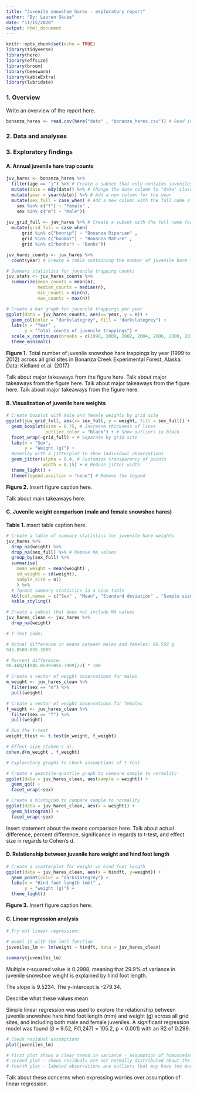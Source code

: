 ```yaml
---
title: "Juvenile snowshoe hares - exploratory report"
author: "By: Lauren Skube"
date: "11/15/2020"
output: html_document
---
```


```r
knitr::opts_chunk$set(echo = TRUE)
library(tidyverse)
library(here)
library(effsize)
library(broom)
library(beeswarm)
library(kableExtra)
library(lubridate)
```

### 1. Overview

Write an overview of the report here. 

```r
bonanza_hares <- read.csv(here("data" , "bonanza_hares.csv")) # Read in the data using the here() function

```


### 2. Data and analyses 

### 3. Exploratory findings 


#### A. Annual juvenile hare trap counts 

```r
juv_hares <- bonanza_hares %>% 
  filter(age == "j") %>% # Create a subset that only contains juveniles
  mutate(date = mdy(date)) %>% # Change the date column to "date" class
  mutate(year = year(date)) %>% # Add a new column for the year 
  mutate(sex_full = case_when( # Add a new column with the full name of the sex 
    sex %in% c("f") ~ "Female" ,
    sex %in% c("m") ~ "Male"))
  
juv_grid_full <- juv_hares %>% # Create a subset with the full name for grid sites
  mutate(grid_full = case_when(
      grid %in% c("bonrip") ~ "Bonanza Riparian" ,
      grid %in% c("bonmat") ~ "Bonanza Mature" ,
      grid %in% c("bonbs") ~ "Bonbs"))

juv_hares_counts <- juv_hares %>% 
  count(year) # Create a table containing the number of juvenile hare trappings per year

# Summary statistics for juvenile trapping counts
juv_stats <- juv_hares_counts %>% 
  summarize(mean_counts = mean(n), 
            median_counts = median(n), 
            min_counts = min(n), 
            max_counts = max(n))

```

```r

# Create a bar graph for juvenile trappings per year 
ggplot(data = juv_hares_counts, aes(x= year, y = n)) +
  geom_col(color = "darkslategrey", fill = "darkslategrey") +
  labs(x = "Year" , 
       y = "Total counts of juvenile trappings") +
  scale_x_continuous(breaks = c(1998, 2000, 2002, 2004, 2006, 2008, 2010, 2012)) + # Customize x scale
  theme_minimal()
```

**Figure 1.** Total number of juvenile snowshoe hare trappings by year (1999 to 2012) across all grid sites in Bonanza Creek Experimental Forest, Alaska. Data: Kielland et al. (2017). 

Talk about major takeaways from the figure here. Talk about major takeaways from the figure here. Talk about major takeaways from the figure here. Talk about major takeaways from the figure here. 

#### B. Visualization of juvenile hare weights 

```r

# Create boxplot with male and female weights by grid site
ggplot(juv_grid_full, aes(x= sex_full, y = weight, fill = sex_full)) +
  geom_boxplot(size = 0.75, # Increase thickness of lines
               outlier.color = "black") + # Show outliers in black 
  facet_wrap(~grid_full) + # Separate by grid site
  labs(x = "Sex", 
       y = "Weight (g)") + 
  #Overlay with a jitterplot to show individual observations
  geom_jitter(alpha = 0.4, # Customize transparency of points
              width = 0.15) + # Reduce jitter width
  theme_light() +
  theme(legend.position = "none") # Remove the legend

```

**Figure 2.** Insert figure caption here.

Talk about main takeaways here. 

#### **C. Juvenile weight comparison (male and female snowshoe hares)**

**Table 1.** insert table caption here. 
```r

# Create a table of summary statistics for juvenile hare weights
juv_hares %>% 
  drop_na(weight) %>% 
  drop_na(sex_full) %>% # Remove NA values 
  group_by(sex_full) %>% 
  summarise(
    mean_weight = mean(weight) ,
    sd_weight = sd(weight),
    sample_size = n()
    ) %>% 
  # format summary statistics in a nice table
  kbl(col.names = c("Sex" , "Mean", "Standard deviation" , "Sample size")) %>% 
  kable_styling()


```
```r
# Create a subset that does not include NA values 
juv_hares_clean <- juv_hares %>% 
  drop_na(weight)

# T-Test code:

# Actual difference in means between males and females: 90.568 g 
945.8589-855.3909

# Percent difference: 
90.468/((945.8589+855.3909)/2) * 100

# Create a vector of weight observations for males
m_weight <- juv_hares_clean %>% 
  filter(sex == "m") %>% 
  pull(weight) 

# Create a vector of weight observations for females 
f_weight <- juv_hares_clean %>% 
  filter(sex == "f") %>% 
  pull(weight) 

# Run the t-test 
weight_ttest <- t.test(m_weight, f_weight) 

# Effect size (Cohen's d): 
cohen.d(m_weight , f_weight)


```
```r
# Exploratory graphs to check assumptions of t-test

# Create a quantile-quantile graph to compare sample to normality
ggplot(data = juv_hares_clean, aes(sample = weight)) + 
  geom_qq() +
  facet_wrap(~sex)

# Create a histogram to compare sample to normality 
ggplot(data = juv_hares_clean, aes(x = weight)) + 
  geom_histogram() + 
  facet_wrap(~sex)

```

Insert statement about the means comparison here. Talk about actual difference, percent difference, significance in regards to t-test, and effect size in regards to Cohen's d.

#### D. Relationship between juvenile hare weight and hind foot length 

```r
# Create a scatterplot for weight vs hind foot length
ggplot(data = juv_hares_clean, aes(x = hindft, y=weight)) + 
  geom_point(color = "darkslategrey") +
  labs(x = "Hind foot length (mm)" , 
       y = "weight (g)") +
  theme_light()
```

**Figure 3.** Insert figure caption here. 


#### C. Linear regression analysis 
```r
# Try out linear regression:

# model it with the lm() function 
juveniles_lm <- lm(weight ~ hindft, data = juv_hares_clean)

summary(juveniles_lm)
```
Multiple r-squared value is 0.2988, meaning that 29.9% of variance in juvenile snowshoe weight is explained by hind foot length. 

The slope is 9.5234. The y-intercept is -279.34. 

Describe what these values mean 

Simple linear regression was used to explore the relationship between juvenile snowshoe hare hind foot length (mm) and weight (g) across all grid sites, and including both male and female juveniles. A significant regression model was found (β = 9.52, F(1,247) = 105.2, p < 0.001) with an R2 of 0.299.

```r

# Check residual assumptions 
plot(juveniles_lm)

# first plot shows a clear trend in variance - assumption of homoscedasticity is violated, residuals are not distributed evenly or randomly
# second plot - shows residuals are not normally distributed about the model 
# fourth plot - labeled observations are outliers that may have too much leverage in the model 
```
Talk about these concerns when expressing worries over assumption of linear regression. 
